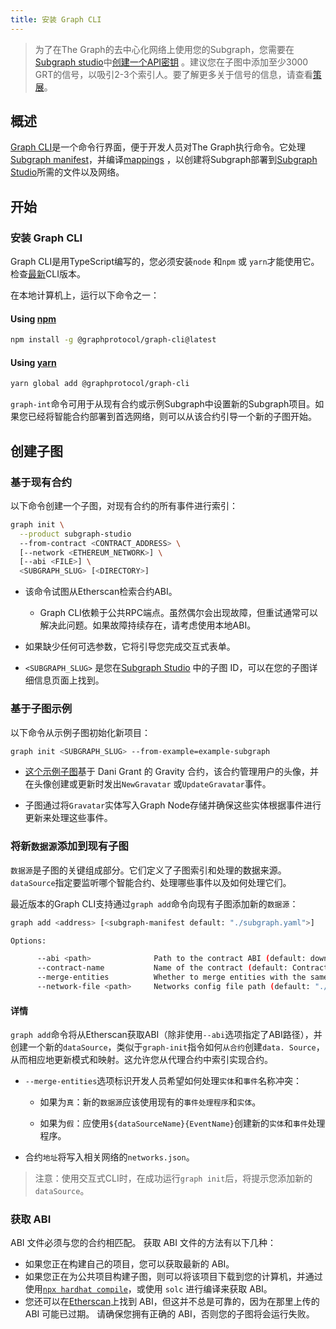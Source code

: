 ```yaml
---
title: 安装 Graph CLI
---
```


> 为了在The Graph的去中心化网络上使用您的Subgraph，您需要在[Subgraph studio](https://thegraph.com/studio/apikeys/)中[创建一个API密钥](/resources/subgraph-studio-faq/#2-how-do-i-create-an-api-key) 。建议您在子图中添加至少3000 GRT的信号，以吸引2-3个索引人。要了解更多关于信号的信息，请查看[策展](/resources/roles/curating/)。

## 概述

[Graph CLI](https://github.com/graphprotocol/graph-tooling/tree/main/packages/cli)是一个命令行界面，便于开发人员对The Graph执行命令。它处理[Subgraph manifest](/subgraphs/developing/creating/subgraph-manifest/)，并编译[mappings](/subgraphs/developing/creating/assemblyscript-mappings/) ，以创建将Subgraph部署到[Subgraph Studio](https://thegraph.com/studio/)所需的文件以及网络。

## 开始

### 安装 Graph CLI

Graph CLI是用TypeScript编写的，您必须安装`node` 和`npm` 或 `yarn`才能使用它。检查[最新](https://github.com/graphprotocol/graph-tooling/releases?q=%40graphprotocol%2Fgraph-cli&expanded=true)CLI版本。

在本地计算机上，运行以下命令之一：

#### Using [npm](https://www.npmjs.com/)

```bash
npm install -g @graphprotocol/graph-cli@latest
```

#### Using [yarn](https://yarnpkg.com/)

```bash
yarn global add @graphprotocol/graph-cli
```

`graph-int`命令可用于从现有合约或示例Subgraph中设置新的Subgraph项目。如果您已经将智能合约部署到首选网络，则可以从该合约引导一个新的子图开始。

## 创建子图

### 基于现有合约

以下命令创建一个子图，对现有合约的所有事件进行索引：

```sh
graph init \
  --product subgraph-studio
  --from-contract <CONTRACT_ADDRESS> \
  [--network <ETHEREUM_NETWORK>] \
  [--abi <FILE>] \
  <SUBGRAPH_SLUG> [<DIRECTORY>]
```

- 该命令试图从Etherscan检索合约ABI。
  - Graph CLI依赖于公共RPC端点。虽然偶尔会出现故障，但重试通常可以解决此问题。如果故障持续存在，请考虑使用本地ABI。

- 如果缺少任何可选参数，它将引导您完成交互式表单。

- `<SUBGRAPH_SLUG>` 是您在[Subgraph Studio](https://thegraph.com/studio/) 中的子图 ID，可以在您的子图详细信息页面上找到。

### 基于子图示例

以下命令从示例子图初始化新项目：

```sh
graph init <SUBGRAPH_SLUG> --from-example=example-subgraph
```

- [这个示例子图](https://github.com/graphprotocol/example-subgraph)基于 Dani Grant 的 Gravity 合约，该合约管理用户的头像，并在头像创建或更新时发出`NewGravatar` 或`UpdateGravatar`事件。

- 子图通过将`Gravatar`实体写入Graph Node存储并确保这些实体根据事件进行更新来处理这些事件。

### 将新`数据源`添加到现有子图

`数据源`是子图的关键组成部分。它们定义了子图索引和处理的数据来源。`dataSource`指定要监听哪个智能合约、处理哪些事件以及如何处理它们。

最近版本的Graph CLI支持通过`graph add`命令向现有子图添加新的`数据源`：

```sh
graph add <address> [<subgraph-manifest default: "./subgraph.yaml">]

Options:

      --abi <path>              Path to the contract ABI (default: download from Etherscan)
      --contract-name           Name of the contract (default: Contract)
      --merge-entities          Whether to merge entities with the same name (default: false)
      --network-file <path>     Networks config file path (default: "./networks.json")
```

#### 详情

`graph add`命令将从Etherscan获取ABI（除非使用`--abi`选项指定了ABI路径），并创建一个新的`dataSource`，类似于`graph-init`指令如何`从合约`创建`data. Source`，从而相应地更新模式和映射。这允许您从代理合约中索引实现合约。

- `--merge-entities`选项标识开发人员希望如何处理`实体`和`事件`名称冲突：

  - 如果为`真`：新的`数据源`应该使用现有的`事件处理程序`和`实体`。

  - 如果为`假`：应使用`${dataSourceName}{EventName}`创建新的`实体`和`事件`处理程序。

- 合约`地址`将写入相关网络的`networks.json`。

> 注意：使用交互式CLI时，在成功运行`graph init`后，将提示您添加新的`dataSource`。

### 获取 ABI

ABI 文件必须与您的合约相匹配。 获取 ABI 文件的方法有以下几种：

- 如果您正在构建自己的项目，您可以获取最新的 ABI。
- 如果您正在为公共项目构建子图，则可以将该项目下载到您的计算机，并通过使用[`npx hardhat compile`](https://hardhat.org/hardhat-runner/docs/guides/compile-contracts#compiling-your-contracts)，或使用 `solc` 进行编译来获取 ABI。
- 您还可以在[Etherscan](https://etherscan.io/)上找到 ABI，但这并不总是可靠的，因为在那里上传的 ABI 可能已过期。 请确保您拥有正确的 ABI，否则您的子图将会运行失败。
